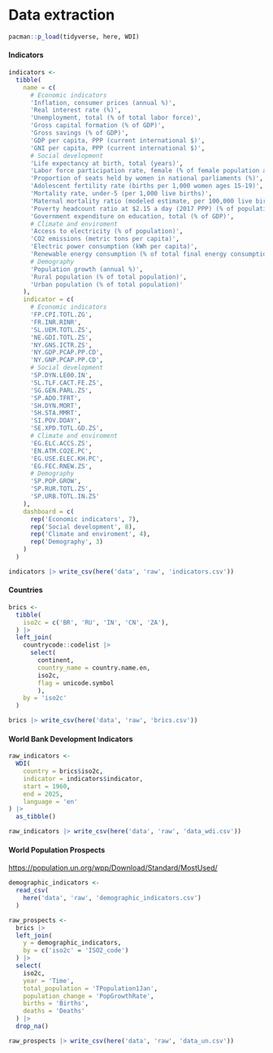 # Data extraction

```r
pacman::p_load(tidyverse, here, WDI)
```

#### Indicators

```r
indicators <- 
  tibble(
    name = c(
      # Economic indicators
      'Inflation, consumer prices (annual %)',
      'Real interest rate (%)',
      'Unemployment, total (% of total labor force)',
      'Gross capital formation (% of GDP)',
      'Gross savings (% of GDP)',
      'GDP per capita, PPP (current international $)',
      'GNI per capita, PPP (current international $)',
      # Social development
      'Life expectancy at birth, total (years)',
      'Labor force participation rate, female (% of female population ages 15+)',
      'Proportion of seats held by women in national parliaments (%)',
      'Adolescent fertility rate (births per 1,000 women ages 15-19)',
      'Mortality rate, under-5 (per 1,000 live births)',
      'Maternal mortality ratio (modeled estimate, per 100,000 live births)',
      'Poverty headcount ratio at $2.15 a day (2017 PPP) (% of population)',
      'Government expenditure on education, total (% of GDP)',
      # Climate and enviroment
      'Access to electricity (% of population)',
      'CO2 emissions (metric tons per capita)',
      'Electric power consumption (kWh per capita)',
      'Renewable energy consumption (% of total final energy consumption)',
      # Demography
      'Population growth (annual %)',
      'Rural population (% of total population)',
      'Urban population (% of total population)'
    ),
    indicator = c(
      # Economic indicators
      'FP.CPI.TOTL.ZG',
      'FR.INR.RINR',
      'SL.UEM.TOTL.ZS',
      'NE.GDI.TOTL.ZS',
      'NY.GNS.ICTR.ZS',
      'NY.GDP.PCAP.PP.CD',
      'NY.GNP.PCAP.PP.CD',
      # Social development
      'SP.DYN.LE00.IN',
      'SL.TLF.CACT.FE.ZS',
      'SG.GEN.PARL.ZS',
      'SP.ADO.TFRT',
      'SH.DYN.MORT',
      'SH.STA.MMRT',
      'SI.POV.DDAY',
      'SE.XPD.TOTL.GD.ZS',
      # Climate and enviroment
      'EG.ELC.ACCS.ZS',
      'EN.ATM.CO2E.PC',
      'EG.USE.ELEC.KH.PC',
      'EG.FEC.RNEW.ZS',
      # Demography
      'SP.POP.GROW',
      'SP.RUR.TOTL.ZS',
      'SP.URB.TOTL.IN.ZS'
    ),
    dashboard = c(
      rep('Economic indicators', 7),
      rep('Social development', 8),
      rep('Climate and enviroment', 4),
      rep('Demography', 3)
    )
  )
```

```r
indicators |> write_csv(here('data', 'raw', 'indicators.csv'))
```

#### Countries

```r
brics <- 
  tibble(
    iso2c = c('BR', 'RU', 'IN', 'CN', 'ZA'),
  ) |> 
  left_join(
    countrycode::codelist |> 
      select(
        continent, 
        country_name = country.name.en, 
        iso2c, 
        flag = unicode.symbol
        ),
    by = 'iso2c'
  )
```

```r
brics |> write_csv(here('data', 'raw', 'brics.csv'))
```

#### World Bank Development Indicators

```r
raw_indicators <- 
  WDI(
    country = brics$iso2c,
    indicator = indicators$indicator,
    start = 1960,
    end = 2025,
    language = 'en'
) |> 
  as_tibble()
```

```r
raw_indicators |> write_csv(here('data', 'raw', 'data_wdi.csv'))
```

#### World Population Prospects

<https://population.un.org/wpp/Download/Standard/MostUsed/>

```r
demographic_indicators <- 
  read_csv(
    here('data', 'raw', 'demographic_indicators.csv')
  )
```

```r
raw_prospects <- 
  brics |> 
  left_join(
    y = demographic_indicators,
    by = c('iso2c' = 'ISO2_code')
  ) |> 
  select(
    iso2c,
    year = 'Time',
    total_population = 'TPopulation1Jan',
    population_change = 'PopGrowthRate',
    births = 'Births',
    deaths = 'Deaths'
  ) |> 
  drop_na()
```

```r
raw_prospects |> write_csv(here('data', 'raw', 'data_un.csv'))
```
